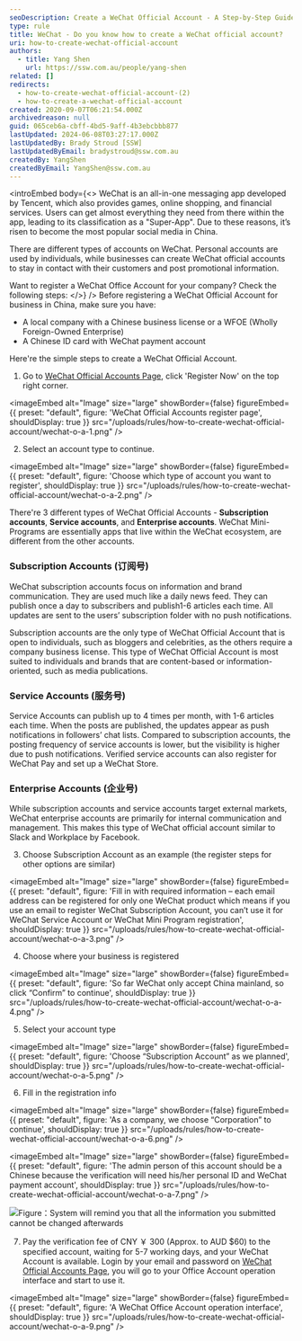 ```yaml
---
seoDescription: Create a WeChat Official Account - A Step-by-Step Guide Boost your business's online presence with a WeChat official account. Learn how to register and set up an account for your company in China.
type: rule
title: WeChat - Do you know how to create a WeChat official account?
uri: how-to-create-wechat-official-account
authors:
  - title: Yang Shen
    url: https://ssw.com.au/people/yang-shen
related: []
redirects:
  - how-to-create-wechat-official-account-(2)
  - how-to-create-a-wechat-official-account
created: 2020-09-07T06:21:54.000Z
archivedreason: null
guid: 065ceb6a-cbff-4bd5-9aff-4b3ebcbbb877
lastUpdated: 2024-06-08T03:27:17.000Z
lastUpdatedBy: Brady Stroud [SSW]
lastUpdatedByEmail: bradystroud@ssw.com.au
createdBy: YangShen
createdByEmail: YangShen@ssw.com.au
---
```


<introEmbed
  body={<>
WeChat is an all-in-one messaging app developed by Tencent, which also provides games, online shopping, and financial services. Users can get almost everything they need from there within the app, leading to its classification as a "Super-App". Due to these reasons, it’s risen to become the most popular social media in China.

There are different types of accounts on WeChat. Personal accounts are used by individuals, while businesses can create WeChat official accounts to stay in contact with their customers and post promotional information.

Want to register a WeChat Office Account for your company? Check the following steps:
  </>}
/>
Before registering a WeChat Official Account for business in China, make sure you have:

* A local company with a Chinese business license or a WFOE (Wholly Foreign-Owned Enterprise)
* A Chinese ID card with WeChat payment account

Here're the simple steps to create a WeChat Official Account.

1. Go to [WeChat Official Accounts Page](https://mp.weixin.qq.com/?lang=en_US&token=), click 'Register Now' on the top right corner.


<imageEmbed
  alt="Image"
  size="large"
  showBorder={false}
  figureEmbed={{
    preset: "default",
    figure: 'WeChat Official Accounts register page',
    shouldDisplay: true
  }}
  src="/uploads/rules/how-to-create-wechat-official-account/wechat-o-a-1.png"
/>

2. Select an account type to continue.


<imageEmbed
  alt="Image"
  size="large"
  showBorder={false}
  figureEmbed={{
    preset: "default",
    figure: 'Choose which type of account you want to register',
    shouldDisplay: true
  }}
  src="/uploads/rules/how-to-create-wechat-official-account/wechat-o-a-2.png"
/>

There're 3 different types of WeChat Official Accounts - **Subscription accounts**, **Service accounts**, and **Enterprise accounts**. WeChat Mini-Programs are essentially apps that live within the WeChat ecosystem, are different from the other accounts.

### Subscription Accounts (订阅号)

WeChat subscription accounts focus on information and brand communication. They are used much like a daily news feed. They can publish once a day to subscribers and publish1-6 articles each time. All updates are sent to the users’ subscription folder with no push notifications.

Subscription accounts are the only type of WeChat Official Account that is open to individuals, such as bloggers and celebrities, as the others require a company business license. This type of WeChat Official Account is most suited to individuals and brands that are content-based or information-oriented, such as media publications.

### Service Accounts (服务号)

Service Accounts can publish up to 4 times per month, with 1-6 articles each time. When the posts are published, the updates appear as push notifications in followers’ chat lists. Compared to subscription accounts, the posting frequency of service accounts is lower, but the visibility is higher due to push notifications.
Verified service accounts can also register for WeChat Pay and set up a WeChat Store.

### Enterprise Accounts (企业号)

While subscription accounts and service accounts target external markets, WeChat enterprise accounts are primarily for internal communication and management. This makes this type of WeChat official account similar to Slack and Workplace by Facebook.

3. Choose Subscription Account as an example (the register steps for other options are similar)


<imageEmbed
  alt="Image"
  size="large"
  showBorder={false}
  figureEmbed={{
    preset: "default",
    figure: 'Fill in with required information – each email address can be registered for only one WeChat product which means if you use an email to register WeChat Subscription Account, you can’t use it for WeChat Service Account or WeChat Mini Program registration',
    shouldDisplay: true
  }}
  src="/uploads/rules/how-to-create-wechat-official-account/wechat-o-a-3.png"
/>

4. Choose where your business is registered


<imageEmbed
  alt="Image"
  size="large"
  showBorder={false}
  figureEmbed={{
    preset: "default",
    figure: 'So far WeChat only accept China mainland, so click “Confirm” to continue',
    shouldDisplay: true
  }}
  src="/uploads/rules/how-to-create-wechat-official-account/wechat-o-a-4.png"
/>

5. Select your account type


<imageEmbed
  alt="Image"
  size="large"
  showBorder={false}
  figureEmbed={{
    preset: "default",
    figure: 'Choose “Subscription Account” as we planned',
    shouldDisplay: true
  }}
  src="/uploads/rules/how-to-create-wechat-official-account/wechat-o-a-5.png"
/>

6. Fill in the registration info


<imageEmbed
  alt="Image"
  size="large"
  showBorder={false}
  figureEmbed={{
    preset: "default",
    figure: 'As a company, we choose “Corporation” to continue',
    shouldDisplay: true
  }}
  src="/uploads/rules/how-to-create-wechat-official-account/wechat-o-a-6.png"
/>


<imageEmbed
  alt="Image"
  size="large"
  showBorder={false}
  figureEmbed={{
    preset: "default",
    figure: 'The admin person of this account should be a Chinese because the verification will need his/her personal ID and WeChat payment account',
    shouldDisplay: true
  }}
  src="/uploads/rules/how-to-create-wechat-official-account/wechat-o-a-7.png"
/>

![Figure：System will remind you that all the information you submitted cannot be changed afterwards](/uploads/rules/how-to-create-wechat-official-account/wechat-o-a-8.png)

7. Pay the verification fee of CNY ￥ 300 (Approx. to AUD $60) to the specified account, waiting for 5-7 working days, and your WeChat Account is available.
   Login by your email and password on [WeChat Official Accounts Page](https://mp.weixin.qq.com/?lang=en_US&token=), you will go to your Office Account operation interface and start to use it.


<imageEmbed
  alt="Image"
  size="large"
  showBorder={false}
  figureEmbed={{
    preset: "default",
    figure: 'A WeChat Office Account operation interface',
    shouldDisplay: true
  }}
  src="/uploads/rules/how-to-create-wechat-official-account/wechat-o-a-9.png"
/>
